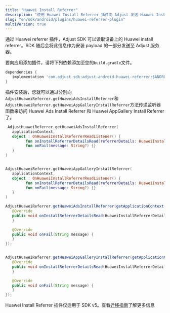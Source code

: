 ```yaml
---
title: "Huawei Install Referrer"
description: "使用 Huawei Install Referrer 插件向 Adjust 发送 Huawei Install Referrer 信息。"
slug: "en/sdk/android/plugins/huawei-referrer-plugin"
multiVersion: true
---
```

<sdkversion version="v5"> 

通过 Huawei referrer 插件，Adjust SDK 可以读取设备上的 Huawei install referrer。SDK 随后会将此信息作为安装 payload 的一部分发送至 Adjust 服务器。

要向应用添加插件，请将下列依赖添加至您的`build.gradle`文件。
<codeblock title="build.gradle"> 

```groovy
dependencies {
   implementation 'com.adjust.sdk:adjust-android-huawei-referrer:$ANDROID_V5_VERSION'
}
```

</CodeBlock> 

插件安装后，您就可以通过分别向`AdjustHuaweiReferrer.getHuaweiAdsInstallReferrer`和`AdjustHuaweiReferrer.getHuaweiAppGalleryInstallReferrer`方法传递监听器函数来访问 Huawei Ads Install Referrer 和 Huawei AppGallery Install Referrer 了。
<tabs> <tab title="Kotlin"> 

```kotlin
 AdjustHuaweiReferrer.getHuaweiAdsInstallReferrer(
   applicationContext,
   object : OnHuaweiInstallReferrerReadListener() {
         fun onInstallReferrerDetailsRead(referrerDetails: HuaweiInstallReferrerDetails?) {}
         fun onFail(message: String?) {}
   }
)


AdjustHuaweiReferrer.getHuaweiAppGalleryInstallReferrer(
   applicationContext,
   object : OnHuaweiInstallReferrerReadListener() {
         fun onInstallReferrerDetailsRead(referrerDetails: HuaweiInstallReferrerDetails?) {}
         fun onFail(message: String?) {}
   }
)
```

</Tab> <tab title="Java"> 

```java
AdjustHuaweiReferrer.getHuaweiAdsInstallReferrer(getApplicationContext(), new OnHuaweiInstallReferrerReadListener() {
   @Override
   public void onInstallReferrerDetailsRead(HuaweiInstallReferrerDetails referrerDetails) {
   }

   @Override
   public void onFail(String message) {
   }
});


AdjustHuaweiReferrer.getHuaweiAppGalleryInstallReferrer(getApplicationContext(), new OnHuaweiInstallReferrerReadListener() {
   @Override
   public void onInstallReferrerDetailsRead(HuaweiInstallReferrerDetails referrerDetails) {
   }

   @Override
   public void onFail(String message) {
   }
});

```

</Tab> </Tabs> </SdkVersion> <sdkversion version="v4"> 

Huawei Install Referrer 插件仅适用于 SDK v5。查看[迁移指南](/en/sdk/android/migration/v4-to-v5)了解更多信息
</SdkVersion>

